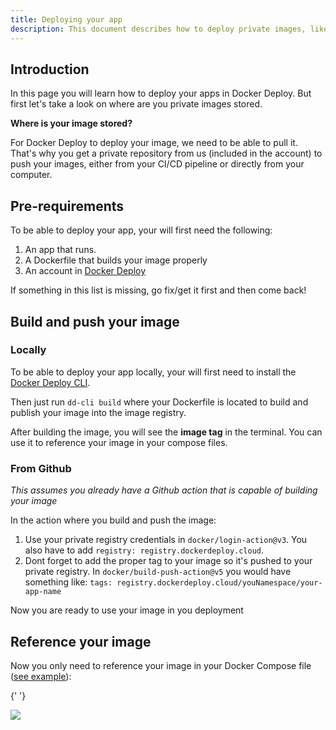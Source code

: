 ```yaml
---
title: Deploying your app
description: This document describes how to deploy private images, like you own app, in Docker Deploy
---
```


## Introduction

In this page you will learn how to deploy your apps in Docker Deploy.
But first let's take a look on where are you private images stored.

**Where is your image stored?**

For Docker Deploy to deploy your image, we need to be able to pull it. That's why you get a private repository from us (included in the account) to push your images, either from your CI/CD pipeline or directly from your computer.

## Pre-requirements

To be able to deploy your app, your will first need the following:

1. An app that runs.
2. A Dockerfile that builds your image properly
3. An account in [Docker Deploy](https://dockerdeploy.cloud/dashboard)

If something in this list is missing, go fix/get it first and then come back!

## Build and push your image
### Locally

To be able to deploy your app locally, your will first need to install the [Docker Deploy CLI](/quickstart/cli).

Then just run `dd-cli build` where your Dockerfile is located to build and publish your image into the image registry.

After building the image, you will see the **image tag** in the terminal. You can use it to reference your image in your compose files.

### From Github

_This assumes you already have a Github action that is capable of building your image_

In the action where you build and push the image:

1. Use your private registry credentials in `docker/login-action@v3`. You also have to add `registry: registry.dockerdeploy.cloud`.
2. Dont forget to add the proper tag to your image so it's pushed to your private registry. In `docker/build-push-action@v5` you would have something like: `tags: registry.dockerdeploy.cloud/youNamespace/your-app-name`

Now you are ready to use your image in you deployment

## Reference your image

Now you only need to reference your image in your Docker Compose file ([see example](https://github.com/jclapadula/docker-deploy/blob/main/templates/.yourApp.yml)):

{' '}

<img src="/images/docs/custom-image-tag.png" />
